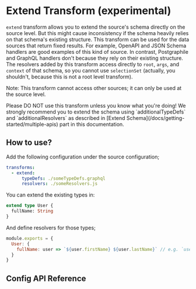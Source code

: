 
# Extend Transform (experimental)

`extend` transform allows you to extend the source's schema directly on the source level. But this might cause inconsistency if the schema heavily relies on that schema's existing structure. This transform can be used for the data sources that return fixed results. For example, OpenAPI and JSON Schema handlers are good examples of this kind of source. In contrast, Postgraphile and GraphQL handlers don't because they rely on their existing structure. The resolvers added by this transform access directly to `root`, `args`, and `context` of that schema, so you cannot use `selectionSet` (actually, you shouldn't, because this is not a root level transform).

<Callout>Note: This transform cannot access other sources; it can only be used at the source level.</Callout>

<Callout type="warning" emoji="⚠️">
  Please DO NOT use this transform unless you know what you're doing! We strongly recommend you to extend the schema
  using `additionalTypeDefs` and `additionalResolvers` as described in [Extend
  Schema](/docs/getting-started/multiple-apis) part in this documentation.
</Callout>

## How to use?

Add the following configuration under the source configuration;

```yaml
transforms:
  - extend:
      typeDefs: ./someTypeDefs.graphql
      resolvers: ./someResolvers.js
```

You can extend the existing types in:

```graphql filename="someTypeDefs.graphql"
extend type User {
  fullName: String
}
```

And define resolvers for those types;

```js
module.exports = {
  User: {
    fullName: user => `${user.firstName} ${user.lastName}` // e.g. `user` is the raw result returned by your data source
  }
}
```

## Config API Reference


<API />
